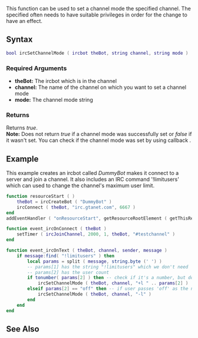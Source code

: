 {{ml_birc}}

This function can be used to set a channel mode the specified channel. The specified {{ml_birc|ircbot}} often needs to have suitable privileges in order for the change to have an effect.

==Syntax== 
<syntaxhighlight lang="lua">
bool ircSetChannelMode ( ircbot theBot, string channel, string mode )
</syntaxhighlight> 

===Required Arguments=== 
*'''theBot:''' The ircbot which is in the channel
*'''channel:''' The name of the channel on which you want to set a channel mode
*'''mode:''' The channel mode string

===Returns===
Returns ''true''.<br>
'''Note:''' Does not return ''true'' if a channel mode was successfully set or ''false'' if it wasn't set. You can check if the channel mode was set by using callback {{ml_birc|event_ircOnChannelMode}}.

==Example==
This example creates an ircbot called ''DummyBot'' makes it connect to a server and join a channel. It also includes an IRC command '!limitusers' which can used to change the channel's maximum user limit.
<syntaxhighlight lang="lua">
function resourceStart ( )
    theBot = ircCreateBot ( "DummyBot" )
    ircConnect ( theBot, "irc.gtanet.com", 6667 )
end
addEventHandler ( "onResourceStart", getResourceRootElement ( getThisResource() ), resourceStart )

function event_ircOnConnect ( theBot )
    setTimer ( ircJoinChannel, 2000, 1, theBot, "#testchannel" )
end

function event_ircOnText ( theBot, channel, sender, message )
    if message:find( "!limitusers" ) then
        local params = split ( message, string.byte (' ') )
        -- params[1] has the string "!limitusers" which we don't need
        -- params[2] has the user count
        if tonumber( params[2] ) then -- check if it's a number, but don't convert it to a number
            ircSetChannelMode ( theBot, channel, "+l " .. params[2] )
        elseif params[2] == "off" then -- if user passes 'off' as the number, remove the limit
            ircSetChannelMode ( theBot, channel, "-l" )
        end
    end
end
</syntaxhighlight>

==See Also==
{{ml_birc functions}}